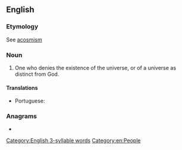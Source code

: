 ==English==

===Etymology===
See [[acosmism]]

===Noun===
{{en-noun}}

# One who denies the existence of the universe, or of a universe as distinct from God.

====Translations====
{{trans-top|one who denies the existence of a universe as distinct from God}}
* Portuguese: {{t|pt|acosmista|m|f}}
{{trans-mid}}
{{trans-bottom}}

===Anagrams===
* {{anagrams|en|massicot|somatics}}

[[Category:English 3-syllable words]]
[[Category:en:People]]